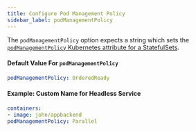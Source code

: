 ```yaml
---
title: Configure Pod Management Policy
sidebar_label: podManagementPolicy
---
```


The `podManagementPolicy` option expects a string which sets the [`podManagementPolicy` Kubernetes attribute for a StatefulSets](https://kubernetes.io/docs/concepts/workloads/controllers/statefulset/#pod-management-policies).

#### Default Value For `podManagementPolicy`
```yaml
podManagementPolicy: OrderedReady
```

#### Example: Custom Name for Headless Service
```yaml
containers:
- image: john/appbackend
podManagementPolicy: Parallel
```